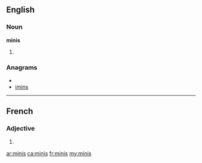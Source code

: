 ==English==

===Noun===
'''minis'''

# {{plural of|[[mini]]}}

===Anagrams===
* {{alphagram|iimns}}
* [[imins#English|imins]]

----

==French==

===Adjective===
{{fr-adj-form|m|p}}

# {{form of|masculine plural|[[mini]]|lang=fr}}

[[ar:minis]]
[[ca:minis]]
[[fr:minis]]
[[my:minis]]